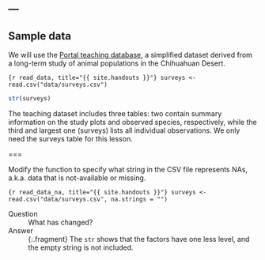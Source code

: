 ---
---

## Sample data

We will use the [Portal teaching database](http://github.com/weecology/portal-teachingdb), a simplified dataset derived from a long-term study of animal populations in the Chihuahuan Desert.

```{r read_data, title="{{ site.handouts }}"}
surveys <- read.csv("data/surveys.csv")
```

```r
str(surveys)
```

<aside class="notes" markdown="block">

The teaching dataset includes three tables: two contain summary information on the study plots and observed species, respectively, while the third and largest one (surveys) lists all individual observations. We only need the surveys table for this lesson.

</aside>

===

Modify the function to specify what string in the CSV file represents NAs, a.k.a. data that is not-available or missing.

```{r read_data_na, title="{{ site.handouts }}"}
surveys <- read.csv("data/surveys.csv", na.strings = "")
```

Question
: What has changed?

Answer
: {:.fragment} The `str` shows that the factors have one less level, and the empty string is not included.
